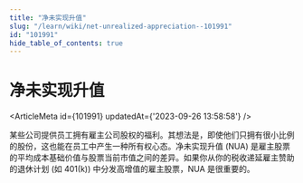 ```yaml
---
title: "净未实现升值"
slug: "/learn/wiki/net-unrealized-appreciation--101991"
id: "101991"
hide_table_of_contents: true
---
```



# 净未实现升值

<ArticleMeta id={101991} updatedAt={'2023-09-26 13:58:58'} />
<div className='border-solid border-b border-t-0 my-4 border-[var(--ifm-color-gray-300)]' />

某些公司提供员工拥有雇主公司股权的福利。其想法是，即使他们只拥有很小比例的股份，这也能在员工中产生一种所有权心态。净未实现升值 (NUA) 是雇主股票的平均成本基础价值与股票当前市值之间的差异。如果你从你的税收递延雇主赞助的退休计划 (如 401(k)) 中分发高增值的雇主股票，NUA 是很重要的。
